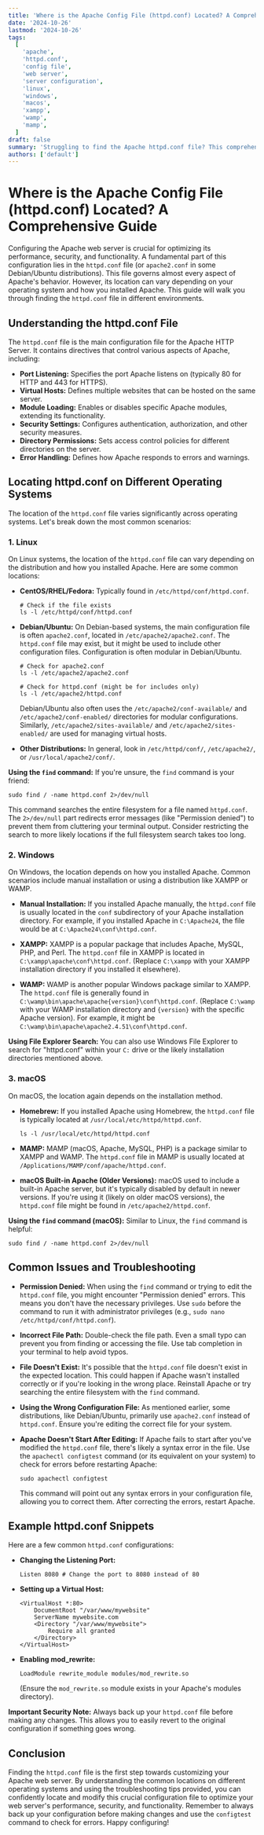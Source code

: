 ```yaml
---
title: 'Where is the Apache Config File (httpd.conf) Located? A Comprehensive Guide'
date: '2024-10-26'
lastmod: '2024-10-26'
tags:
  [
    'apache',
    'httpd.conf',
    'config file',
    'web server',
    'server configuration',
    'linux',
    'windows',
    'macos',
    'xampp',
    'wamp',
    'mamp',
  ]
draft: false
summary: 'Struggling to find the Apache httpd.conf file? This comprehensive guide covers the location of the Apache configuration file (httpd.conf) on various operating systems and server environments (Linux, Windows, macOS, XAMPP, WAMP, MAMP) to help you customize your web server.'
authors: ['default']
---
```


# Where is the Apache Config File (httpd.conf) Located? A Comprehensive Guide

Configuring the Apache web server is crucial for optimizing its performance, security, and functionality. A fundamental part of this configuration lies in the `httpd.conf` file (or `apache2.conf` in some Debian/Ubuntu distributions). This file governs almost every aspect of Apache's behavior. However, its location can vary depending on your operating system and how you installed Apache. This guide will walk you through finding the `httpd.conf` file in different environments.

## Understanding the httpd.conf File

The `httpd.conf` file is the main configuration file for the Apache HTTP Server. It contains directives that control various aspects of Apache, including:

- **Port Listening:** Specifies the port Apache listens on (typically 80 for HTTP and 443 for HTTPS).
- **Virtual Hosts:** Defines multiple websites that can be hosted on the same server.
- **Module Loading:** Enables or disables specific Apache modules, extending its functionality.
- **Security Settings:** Configures authentication, authorization, and other security measures.
- **Directory Permissions:** Sets access control policies for different directories on the server.
- **Error Handling:** Defines how Apache responds to errors and warnings.

## Locating httpd.conf on Different Operating Systems

The location of the `httpd.conf` file varies significantly across operating systems. Let's break down the most common scenarios:

### 1. Linux

On Linux systems, the location of the `httpd.conf` file can vary depending on the distribution and how you installed Apache. Here are some common locations:

- **CentOS/RHEL/Fedora:** Typically found in `/etc/httpd/conf/httpd.conf`.

  ```plaintext
  # Check if the file exists
  ls -l /etc/httpd/conf/httpd.conf
  ```

- **Debian/Ubuntu:** On Debian-based systems, the main configuration file is often `apache2.conf`, located in `/etc/apache2/apache2.conf`. The `httpd.conf` file may exist, but it might be used to include other configuration files. Configuration is often modular in Debian/Ubuntu.

  ```plaintext
  # Check for apache2.conf
  ls -l /etc/apache2/apache2.conf

  # Check for httpd.conf (might be for includes only)
  ls -l /etc/apache2/httpd.conf
  ```

  Debian/Ubuntu also often uses the `/etc/apache2/conf-available/` and `/etc/apache2/conf-enabled/` directories for modular configurations. Similarly, `/etc/apache2/sites-available/` and `/etc/apache2/sites-enabled/` are used for managing virtual hosts.

- **Other Distributions:** In general, look in `/etc/httpd/conf/`, `/etc/apache2/`, or `/usr/local/apache2/conf/`.

**Using the `find` command:** If you're unsure, the `find` command is your friend:

```plaintext
sudo find / -name httpd.conf 2>/dev/null
```

This command searches the entire filesystem for a file named `httpd.conf`. The `2>/dev/null` part redirects error messages (like "Permission denied") to prevent them from cluttering your terminal output. Consider restricting the search to more likely locations if the full filesystem search takes too long.

### 2. Windows

On Windows, the location depends on how you installed Apache. Common scenarios include manual installation or using a distribution like XAMPP or WAMP.

- **Manual Installation:** If you installed Apache manually, the `httpd.conf` file is usually located in the `conf` subdirectory of your Apache installation directory. For example, if you installed Apache in `C:\Apache24`, the file would be at `C:\Apache24\conf\httpd.conf`.

- **XAMPP:** XAMPP is a popular package that includes Apache, MySQL, PHP, and Perl. The `httpd.conf` file in XAMPP is located in `C:\xampp\apache\conf\httpd.conf`. (Replace `C:\xampp` with your XAMPP installation directory if you installed it elsewhere).

- **WAMP:** WAMP is another popular Windows package similar to XAMPP. The `httpd.conf` file is generally found in `C:\wamp\bin\apache\apache{version}\conf\httpd.conf`. (Replace `C:\wamp` with your WAMP installation directory and `{version}` with the specific Apache version). For example, it might be `C:\wamp\bin\apache\apache2.4.51\conf\httpd.conf`.

**Using File Explorer Search:** You can also use Windows File Explorer to search for "httpd.conf" within your `C:` drive or the likely installation directories mentioned above.

### 3. macOS

On macOS, the location again depends on the installation method.

- **Homebrew:** If you installed Apache using Homebrew, the `httpd.conf` file is typically located at `/usr/local/etc/httpd/httpd.conf`.

  ```plaintext
  ls -l /usr/local/etc/httpd/httpd.conf
  ```

- **MAMP:** MAMP (macOS, Apache, MySQL, PHP) is a package similar to XAMPP and WAMP. The `httpd.conf` file in MAMP is usually located at `/Applications/MAMP/conf/apache/httpd.conf`.

- **macOS Built-in Apache (Older Versions):** macOS used to include a built-in Apache server, but it's typically disabled by default in newer versions. If you're using it (likely on older macOS versions), the `httpd.conf` file might be found in `/etc/apache2/httpd.conf`.

**Using the `find` command (macOS):** Similar to Linux, the `find` command is helpful:

```plaintext
sudo find / -name httpd.conf 2>/dev/null
```

## Common Issues and Troubleshooting

- **Permission Denied:** When using the `find` command or trying to edit the `httpd.conf` file, you might encounter "Permission denied" errors. This means you don't have the necessary privileges. Use `sudo` before the command to run it with administrator privileges (e.g., `sudo nano /etc/httpd/conf/httpd.conf`).
- **Incorrect File Path:** Double-check the file path. Even a small typo can prevent you from finding or accessing the file. Use tab completion in your terminal to help avoid typos.
- **File Doesn't Exist:** It's possible that the `httpd.conf` file doesn't exist in the expected location. This could happen if Apache wasn't installed correctly or if you're looking in the wrong place. Reinstall Apache or try searching the entire filesystem with the `find` command.
- **Using the Wrong Configuration File:** As mentioned earlier, some distributions, like Debian/Ubuntu, primarily use `apache2.conf` instead of `httpd.conf`. Ensure you're editing the correct file for your system.
- **Apache Doesn't Start After Editing:** If Apache fails to start after you've modified the `httpd.conf` file, there's likely a syntax error in the file. Use the `apachectl configtest` command (or its equivalent on your system) to check for errors before restarting Apache:

  ```plaintext
  sudo apachectl configtest
  ```

  This command will point out any syntax errors in your configuration file, allowing you to correct them. After correcting the errors, restart Apache.

## Example httpd.conf Snippets

Here are a few common `httpd.conf` configurations:

- **Changing the Listening Port:**

  ```plaintext
  Listen 8080 # Change the port to 8080 instead of 80
  ```

- **Setting up a Virtual Host:**

  ```plaintext
  <VirtualHost *:80>
      DocumentRoot "/var/www/mywebsite"
      ServerName mywebsite.com
      <Directory "/var/www/mywebsite">
          Require all granted
      </Directory>
  </VirtualHost>
  ```

- **Enabling mod_rewrite:**

  ```plaintext
  LoadModule rewrite_module modules/mod_rewrite.so
  ```

  (Ensure the `mod_rewrite.so` module exists in your Apache's modules directory).

**Important Security Note:** Always back up your `httpd.conf` file before making any changes. This allows you to easily revert to the original configuration if something goes wrong.

## Conclusion

Finding the `httpd.conf` file is the first step towards customizing your Apache web server. By understanding the common locations on different operating systems and using the troubleshooting tips provided, you can confidently locate and modify this crucial configuration file to optimize your web server's performance, security, and functionality. Remember to always back up your configuration before making changes and use the `configtest` command to check for errors. Happy configuring!
